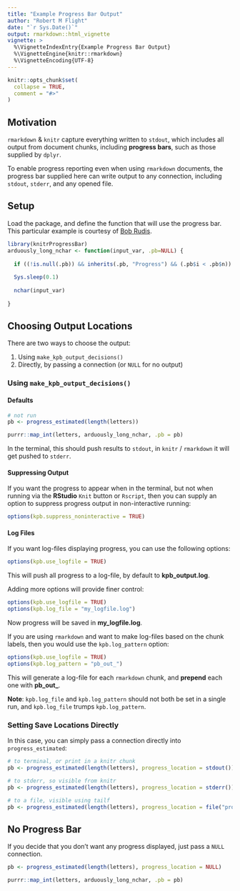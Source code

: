 ```yaml
---
title: "Example Progress Bar Output"
author: "Robert M Flight"
date: "`r Sys.Date()`"
output: rmarkdown::html_vignette
vignette: >
  %\VignetteIndexEntry{Example Progress Bar Output}
  %\VignetteEngine{knitr::rmarkdown}
  %\VignetteEncoding{UTF-8}
---
```


```r
knitr::opts_chunk$set(
  collapse = TRUE,
  comment = "#>"
)
```

## Motivation

`rmarkdown` & `knitr` capture everything written to `stdout`, which includes all output from
document chunks, including **progress bars**, such as those supplied by `dplyr`.

To enable progress reporting even when using `rmarkdown` documents, the progress
bar supplied here can write output to any connection, including `stdout`, `stderr`,
and any opened file.

## Setup

Load the package, and define the function that will use the progress bar. This
particular example is courtesy of [Bob Rudis](https://rud.is/b/2017/03/27/all-in-on-r%E2%81%B4-progress-bars-on-first-post/).

```r
library(knitrProgressBar)
arduously_long_nchar <- function(input_var, .pb=NULL) {
  
  if ((!is.null(.pb)) && inherits(.pb, "Progress") && (.pb$i < .pb$n)) .pb$tick()$print()
  
  Sys.sleep(0.1)
  
  nchar(input_var)
  
}
```

## Choosing Output Locations

There are two ways to choose the output:

1. Using `make_kpb_output_decisions()`
1. Directly, by passing a connection (or `NULL` for no output)

### Using `make_kpb_output_decisions()`

#### Defaults

```r
# not run
pb <- progress_estimated(length(letters))

purrr::map_int(letters, arduously_long_nchar, .pb = pb)
```

In the terminal, this should push results to `stdout`, in `knitr` / `rmarkdown` it
will get pushed to `stderr`.

#### Suppressing Output

If you want the progress to appear when in the terminal, but not when running
via the **RStudio** `Knit` button or `Rscript`, then you can supply an option
to suppress progress output in non-interactive running:

```r
options(kpb.suppress_noninteractive = TRUE)
```

#### Log Files

If you want log-files displaying progress, you can use the following options:

```r
options(kpb.use_logfile = TRUE)
```

This will push all progress to a log-file, by default to **kpb_output.log**.

Adding more options will provide finer control:

```r
options(kpb.use_logfile = TRUE)
options(kpb.log_file = "my_logfile.log")
```

Now progress will be saved in **my_logfile.log**.

If you are using `rmarkdown` and want to make log-files based on the chunk labels,
then you would use the `kpb.log_pattern` option:

```r
options(kpb.use_logfile = TRUE)
options(kpb.log_pattern = "pb_out_")
```

This will generate a log-file for each `rmarkdown` chunk, and **prepend** each
one with **pb_out_**.

**Note**: `kpb.log_file` and `kpb.log_pattern` should not both be set in a single
run, and `kpb.log_file` trumps `kpb.log_pattern`.

### Setting Save Locations Directly

In this case, you can simply pass a connection directly into `progress_estimated`:

```r
# to terminal, or print in a knitr chunk
pb <- progress_estimated(length(letters), progress_location = stdout())

# to stderr, so visible from knitr
pb <- progress_estimated(length(letters), progress_location = stderr())

# to a file, visible using tailf
pb <- progress_estimated(length(letters), progress_location = file("progress.log", open = "w"))
```

## No Progress Bar

If you decide that you don't want any progress displayed, just pass a `NULL` connection.

```r
pb <- progress_estimated(length(letters), progress_location = NULL)

purrr::map_int(letters, arduously_long_nchar, .pb = pb)
```

